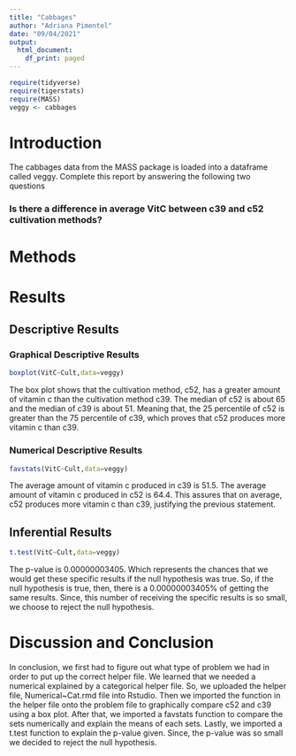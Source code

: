 ```yaml
---
title: "Cabbages"
author: "Adriana Pimentel"
date: "09/04/2021"
output:
  html_document:
    df_print: paged
---
```


```r
require(tidyverse)
require(tigerstats)
require(MASS)
veggy <- cabbages
```

# Introduction

<!--In this section you explain what you are trying to show.  Where did the data come from?  What is the research or other question you are trying to answer?!-->
 The cabbages data from the MASS package is loaded into a dataframe called veggy. Complete this report by answering the following two questions  
 
### Is there a difference in average VitC between c39 and c52 cultivation methods?  

# Methods

<!--Decide on your methods:  use "variable analysis" or other appropriate descriptors.  Make sure to choose at least one graphical method and at least one numerical method.!-->

# Results

<!--Divide this section into two sub-sections:  One for your descriptive  results and one for your inferential results.!-->

## Descriptive Results

### Graphical Descriptive Results

<!--Graphical results here.  Make sure to show your code.  Provide appropriate labels for axes, giving units if possible, and provide a good title for the graph, too.  Use the graphical results to describe the patterns if any that exist in the data as focused toward the research question!-->

```r
boxplot(VitC~Cult,data=veggy)
```
  
The box plot shows that the cultivation method, c52, has a greater amount of vitamin c than the cultivation method c39. The median of c52 is about 65 and the median of c39 is about 51. Meaning that, the 25 percentile of c52 is greater than the 75 percentile of c39, which proves that c52 produces more vitamin c than c39.    
  
### Numerical Descriptive Results

<!--Numerical results go here. Use the numerical results to describe the patterns if any that exist in the data as focused toward the research question!-->

```r
favstats(VitC~Cult,data=veggy)
```
    
The average amount of vitamin c produced in c39 is 51.5. The average amount of vitamin c produced in c52 is 64.4. This assures that on average, c52 produces more vitamin c than c39, justifying the previous statement.    
    
## Inferential Results

<!--State hypothesis clearly.  Make sure your discussion of the inferential test covers all the aspects that the test output produces, such as test statistic, p-value etc.  Make a decision about the null hypothesis, explain the assumptions on which the selected test/procedure was based, and why the chosen procedure satisfys the assumptions and is appropriate to answer the research question!-->

```r
t.test(VitC~Cult,data=veggy)
```
    
The p-value is 0.00000003405. Which represents the chances that we would get these specific results if the null hypothesis was true. So, if the null hypothesis is true, then, there is a 0.00000003405% of getting the same results. Since, this number of receiving the specific results is so small, we choose to reject the null hypothesis.   
  
# Discussion and Conclusion

<!--Discussion and conclusion here.  If you found a relationship be sure to consider whether the relationship occurs because one of the variavbles causes the other, or whether they perhasps are related for some other reason.  Watch the chapter 6 videos from the GeorgeTown videos collection.!-->
  
In conclusion, we first had to figure out what type of problem we had in order to put up the correct helper file. We learned that we needed a numerical explained by a categorical helper file. So, we uploaded the helper file, Numerical~Cat.rmd file into Rstudio. Then we imported the function in the helper file onto the problem file to graphically compare c52 and c39 using a box plot. After that, we imported a favstats function to compare the sets numerically and explain the means of each sets. Lastly, we imported a t.test function to explain the p-value given. Since, the p-value was so small we decided to reject the null hypothesis.    
  